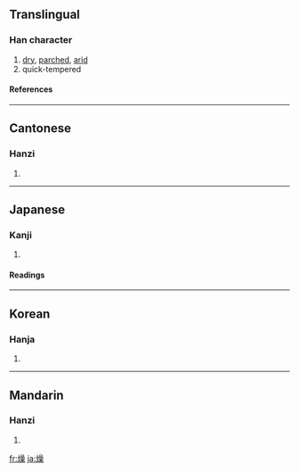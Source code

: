 ==Translingual==
===Han character===
{{Han char|rn=86|rad=火|as=13|sn=17|four=9689<sub>4</sub>|canj=火口口木 (FRRD)}}
# [[dry]], [[parched]], [[arid]]
# quick-tempered
====References====
{{Han ref|kx=0684.290|dkj=19467|dj=1097.060|hdz=32240.190|uh=71E5|ud=29157|bh=C0EA|bd=49386}}

----
==Cantonese==
===Hanzi===
{{yue-hanzi|jyut=|y=chou3}}
# {{defn|Cantonese}}

----
==Japanese==
===Kanji===
{{ja-kanji|grade=c|rs=火13}}
# {{defn|Japanese}} 
====Readings====
{{ja-readings|on=[[そう]] (sō)|kun=[[かわく]] (kawaku)}}

----
==Korean==
===Hanja===
{{ko-hanja|hangeul=조|eumhun=|rv=jo|mr=cho|y=co}}
# {{defn|Korean}}

----
==Mandarin==
===Hanzi===
{{cmn-hanzi|pin=[[zào]] ([[zao4]])|wg=tsao<sup>4</sup>}}
# {{defn|Mandarin}}

[[fr:燥]]
[[ja:燥]]